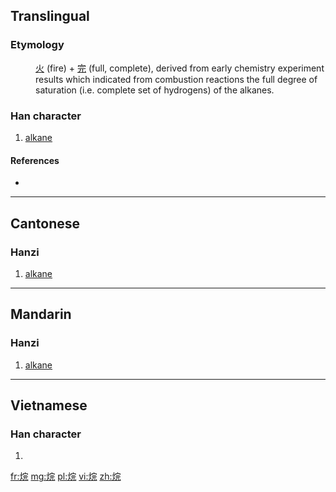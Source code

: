 ==Translingual==
===Etymology===
:[[火]] (fire) + [[完]] (full, complete), derived from early chemistry experiment results which indicated from combustion reactions the full degree of saturation (i.e. complete set of hydrogens) of the alkanes.


===Han character===
{{Han char|rn=86|rad=火|as=07|sn=11|four=93811|canj=FJMU|ids=⿰火完}}

# [[alkane]]

====References====
* {{Han ref|kx=0671.190|dkj=19047|hdz=32206.010|uh=70F7|ud=28919|bh=D64A|bd=54858}}

----

==Cantonese==

===Hanzi===
{{yue-hanzi|jyut=jyun4|y=yun4}}

# [[alkane]]

----

==Mandarin==

===Hanzi===
{{cmn-hanzi|pin=[[wán]] ([[wan2]])|wg=wan<sup>2</sup>}}

# [[alkane]]

----

==Vietnamese==

===Han character===
{{vi-hantu|[[hoàn]]|rs=火07}}

# {{defn|lang=vi|sort=火07}}

[[fr:烷]]
[[mg:烷]]
[[pl:烷]]
[[vi:烷]]
[[zh:烷]]